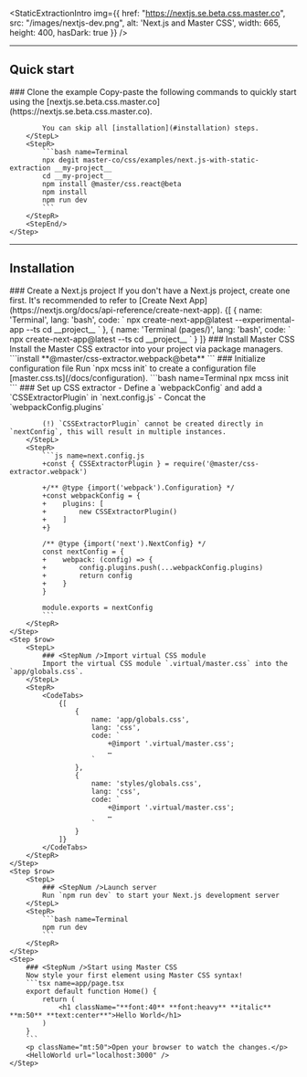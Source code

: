 
<StaticExtractionIntro img={{
    href: "https://nextjs.se.beta.css.master.co",
    src: "/images/nextjs-dev.png",
    alt: 'Next.js and Master CSS',
    width: 665, height: 400, hasDark: true }} />

---

## Quick start
<StepSection>
    <Step $row>
        <StepL>
            ### <StepNum />Clone the example
            Copy-paste the following commands to quickly start using the [nextjs.se.beta.css.master.co](https://nextjs.se.beta.css.master.co).

            You can skip all [installation](#installation) steps.
        </StepL>
        <StepR>
            ```bash name=Terminal
            npx degit master-co/css/examples/next.js-with-static-extraction __my-project__
            cd __my-project__
            npm install @master/css.react@beta
            npm install
            npm run dev
            ```
        </StepR>
        <StepEnd/>
    </Step>
</StepSection>

---

## Installation

<StepSection>
    <Step $row>
        <StepL>
            ### <StepNum />Create a Next.js project
            If you don't have a Next.js project, create one first. It's recommended to refer to [Create Next App](https://nextjs.org/docs/api-reference/create-next-app).
        </StepL>
        <StepR>
            <CodeTabs>
                {[
                    {
                        name: 'Terminal',
                        lang: 'bash',
                        code: `
                            npx create-next-app@latest --experimental-app --ts
                            cd __project__
                        `
                    },
                    {
                        name: 'Terminal (pages/)',
                        lang: 'bash',
                        code: `
                            npx create-next-app@latest --ts
                            cd __project__
                        `
                    }
                ]}
            </CodeTabs>
        </StepR>
    </Step>
    <Step $row>
        <StepL>
            ### <StepNum />Install Master CSS
            Install the Master CSS extractor into your project via package managers.
        </StepL>
        <StepR>
            ```install
            **@master/css-extractor.webpack@beta**
            ```
        </StepR>
    </Step>
    <Step $row>
        <StepL>
            ### <StepNum />Initialize configuration file
            Run `npx mcss init` to create a configuration file [master.css.ts](/docs/configuration).
        </StepL>
        <StepR>
            ```bash name=Terminal
            npx mcss init
            ```
        </StepR>
    </Step>
    <Step $row>
        <StepL>
            ### <StepNum />Set up CSS extractor
            - Define a `webpackConfig` and add a `CSSExtractorPlugin` in `next.config.js`
            - Concat the `webpackConfig.plugins`

            (!) `CSSExtractorPlugin` cannot be created directly in `nextConfig`, this will result in multiple instances.
        </StepL>
        <StepR>
            ```js name=next.config.js
            +const { CSSExtractorPlugin } = require('@master/css-extractor.webpack')

            +/** @type {import('webpack').Configuration} */
            +const webpackConfig = {
            +    plugins: [
            +        new CSSExtractorPlugin()
            +    ]
            +}

            /** @type {import('next').NextConfig} */
            const nextConfig = {
            +    webpack: (config) => {
            +        config.plugins.push(...webpackConfig.plugins)
            +        return config
            +    }
            }

            module.exports = nextConfig
            ```
        </StepR>
    </Step>
    <Step $row>
        <StepL>
            ### <StepNum />Import virtual CSS module
            Import the virtual CSS module `.virtual/master.css` into the `app/globals.css`.
        </StepL>
        <StepR>
            <CodeTabs>
                {[
                    {
                        name: 'app/globals.css',
                        lang: 'css',
                        code: `
                            +@import '.virtual/master.css';
                            …
                        `
                    },
                    {
                        name: 'styles/globals.css',
                        lang: 'css',
                        code: `
                            +@import '.virtual/master.css';
                            …
                        `
                    }
                ]}
            </CodeTabs>
        </StepR>
    </Step>
    <Step $row>
        <StepL>
            ### <StepNum />Launch server
            Run `npm run dev` to start your Next.js development server
        </StepL>
        <StepR>
            ```bash name=Terminal
            npm run dev
            ```
        </StepR>
    </Step>
    <Step>
        ### <StepNum />Start using Master CSS
        Now style your first element using Master CSS syntax!
        ```tsx name=app/page.tsx
        export default function Home() {
            return (
                <h1 className="**font:40** **font:heavy** **italic** **m:50** **text:center**">Hello World</h1>
            )
        }
        ```
        <p className="mt:50">Open your browser to watch the changes.</p>
        <HelloWorld url="localhost:3000" />
    </Step>
</StepSection>